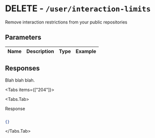 
# DELETE - `/user/interaction-limits`

Remove interaction restrictions from your public repositories

## Parameters

| Name | Description | Type | Example |
| :---- | :---- | :---- | :---- |

## Responses

Blah blah blah.

<Tabs items={["204"]}>

<Tabs.Tab>

Response

```json

{}

```

</Tabs.Tab>

</Tabs>